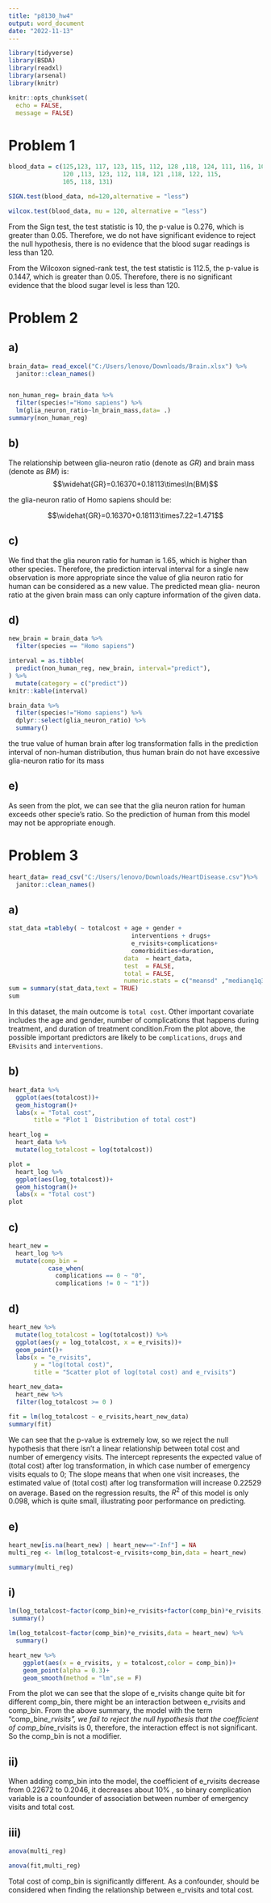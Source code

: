 ```yaml
---
title: "p8130_hw4"
output: word_document
date: "2022-11-13"
---
```


```r
library(tidyverse)
library(BSDA)
library(readxl)
library(arsenal)
library(knitr)
```

```r
knitr::opts_chunk$set(
  echo = FALSE,
  message = FALSE)
```

# Problem 1
```r
blood_data = c(125,123, 117, 123, 115, 112, 128 ,118, 124, 111, 116, 109 ,125,
               120 ,113, 123, 112, 118, 121 ,118, 122, 115,
               105, 118, 131)

SIGN.test(blood_data, md=120,alternative = "less")

wilcox.test(blood_data, mu = 120, alternative = "less")

```
From the Sign test, the test statistic is 10, the p-value is 0.276, which is greater than 0.05. Therefore,
we do not have significant evidence to reject the null hypothesis, there is no evidence that the blood sugar readings is less than 120.

From the Wilcoxon signed-rank test, the test statistic is 112.5, the p-value is 0.1447, which is greater than 0.05. Therefore, there is no significant evidence that the blood sugar level is less than 120.

# Problem 2

## a)
```r
brain_data= read_excel("C:/Users/lenovo/Downloads/Brain.xlsx") %>%
  janitor::clean_names() 


non_human_reg= brain_data %>%
  filter(species!="Homo sapiens") %>% 
  lm(glia_neuron_ratio~ln_brain_mass,data= .)
summary(non_human_reg)
```

## b)

The relationship between glia-neuron ratio (denote as $GR$) and brain mass (denote as $BM$) is:
  $$\widehat{GR}=0.16370+0.18113\times\ln(BM)$$
  
  the glia-neuron ratio of Homo sapiens should be:
  
  $$\widehat{GR}=0.16370+0.18113\times7.22=1.471$$
  
## c)
  We find that the glia neuron ratio for human is 1.65, which is higher than other species. Therefore,
the prediction interval interval for a single new observation is more appropriate since the value of
glia neuron ratio for human can be considered as a new value. The predicted mean glia-
  neuron ratio at the given brain mass can only capture information of the given data.

## d)
```r
new_brain = brain_data %>% 
  filter(species == "Homo sapiens")

interval = as.tibble(
  predict(non_human_reg, new_brain, interval="predict"),
) %>% 
  mutate(category = c("predict"))
knitr::kable(interval)

brain_data %>% 
  filter(species!="Homo sapiens") %>% 
  dplyr::select(glia_neuron_ratio) %>% 
  summary()
```

the true value of human brain after log transformation falls in the prediction interval of non-human distribution, thus human brain do not have excessive glia-neuron ratio for its mass

## e)
As seen from the plot, we can see that the glia neuron ration for human exceeds other specie's ratio. 
So the prediction of human from this model may not be appropriate enough.

# Problem 3

```r
heart_data= read_csv("C:/Users/lenovo/Downloads/HeartDisease.csv")%>%
  janitor::clean_names()
```
## a)
```r
stat_data =tableby( ~ totalcost + age + gender +
                                  interventions + drugs+
                                  e_rvisits+complications+
                                  comorbidities+duration, 
                                data  = heart_data,
                                test  = FALSE, 
                                total = FALSE,
                                numeric.stats = c("meansd" ,"medianq1q3","range" ) )
sum = summary(stat_data,text = TRUE)
sum
```
In this dataset, the main outcome is `total cost`. Other important covariate includes the age and gender, number of complications that happens during treatment, and duration of treatment condition.From the plot above, the possible important predictors are likely to be `complications`, `drugs` and `ERvisits` and `interventions`.

## b)
```r
heart_data %>% 
  ggplot(aes(totalcost))+
  geom_histogram()+
  labs(x = "Total cost",
       title = "Plot 1  Distribution of total cost")

heart_log = 
  heart_data %>% 
  mutate(log_totalcost = log(totalcost))

plot =
  heart_log %>% 
  ggplot(aes(log_totalcost))+
  geom_histogram()+
  labs(x = "Total cost")
plot
```

## c)
```r
heart_new = 
  heart_log %>% 
  mutate(comp_bin = 
           case_when(
             complications == 0 ~ "0",
             complications != 0 ~ "1"))

```

## d)
```r
heart_new %>% 
  mutate(log_totalcost = log(totalcost)) %>% 
  ggplot(aes(y = log_totalcost, x = e_rvisits))+
  geom_point()+
  labs(x = "e_rvisits",
       y = "log(total cost)",
       title = "Scatter plot of log(total cost) and e_rvisits")

heart_new_data= 
  heart_new %>% 
  filter(log_totalcost >= 0 )

fit = lm(log_totalcost ~ e_rvisits,heart_new_data)
summary(fit)

```















We can see that the p-value is extremely low, so we reject the null hypothesis that there isn't a linear relationship between total cost and number of emergency visits. The intercept represents the expected value of (total cost) after log transformation, in which case number of emergency visits equals to 0; The slope means that when one visit increases, the estimated value of (total cost) after log transformation will increase 0.22529 on average. Based on the regression results, the $R^2$ of this model is only 0.098, which is quite small, illustrating poor performance on predicting.

## e)


```r
heart_new[is.na(heart_new) | heart_new=="-Inf"] = NA
multi_reg <- lm(log_totalcost~e_rvisits+comp_bin,data = heart_new)

summary(multi_reg)
```

## i)

```r
lm(log_totalcost~factor(comp_bin)+e_rvisits+factor(comp_bin)*e_rvisits,data = heart_new) %>%
 summary()

lm(log_totalcost~factor(comp_bin)*e_rvisits,data = heart_new) %>% 
  summary()

heart_new %>% 
    ggplot(aes(x = e_rvisits, y = totalcost,color = comp_bin))+
    geom_point(alpha = 0.3)+
    geom_smooth(method = "lm",se = F)
```

From the plot we can see that the slope of e_rvisits change quite bit for different comp_bin, there might be an interaction between e_rvisits and comp_bin. From the above summary, the model with the term "comp_bin*e_rvisits", we fail to reject the null hypothesis that the coefficient of comp_bin*e_rvisits is 0, therefore, the interaction effect is not significant. So the comp_bin is not a modifier.

## ii)

When adding comp_bin into the model, the coefficient of e_rvisits decrease from 0.22672 to 0.2046, it decreases about 10% , so binary complication variable is a counfounder of association between number of emergency visits and total cost.

## iii)

```r
anova(multi_reg)

```


```r
anova(fit,multi_reg)
```

Total cost of comp_bin is significantly different. As a confounder,
should be considered when finding the relationship between e_rvisits and total cost.




